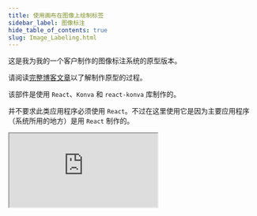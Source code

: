 ---
title: 使用画布在图像上绘制标签
sidebar_label: 图像标注
hide_table_of_contents: true
slug: Image_Labeling.html
---

这是我为我的一个客户制作的图像标注系统的原型版本。

请阅读[完整博客文章](https://lavrton.com/case-study-image-labeling-for-machine-learning/)以了解制作原型的过程。

该部件是使用 `React`、`Konva` 和 `react-konva` 库制作的。

并不要求此类应用程序必须使用 `React`。不过在这里使用它是因为主要应用程序（系统所用的地方）是用 `React` 制作的。

<iframe 
  src="https://codesandbox.io/embed/github/konvajs/site/tree/master/react-demos/image-label-tool?hidenavigation=1&fontsize=10" 
  style={{
    width: "100%",
    height: "500px",
    border: 0,
    borderRadius: "4px",
    overflow: "hidden"
  }}
  sandbox="allow-modals allow-forms allow-popups allow-scripts allow-same-origin"
/>